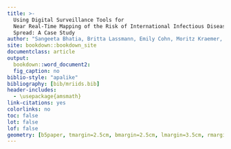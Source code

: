 ```yaml
---
title: >- 
  Using Digital Surveillance Tools for 
  Near Real-Time Mapping of the Risk of International Infectious Disease
  Spread: A Case Study
author: "Sangeeta Bhatia, Britta Lassmann, Emily Cohn, Moritz Kraemer, Mark Herringer, John Brownstein, Larry Madoff, Anne Cori, Pierre Nouvellet"
site: bookdown::bookdown_site
documentclass: article
output:
  bookdown::word_document2:
  fig_caption: no
biblio-style: "apalike"
bibliography: [bib/mriids.bib]
header-includes:
  - \usepackage{amsmath}
link-citations: yes
colorlinks: no
toc: false
lot: false
lof: false
geometry: [b5paper, tmargin=2.5cm, bmargin=2.5cm, lmargin=3.5cm, rmargin=2.5cm]
---
```

